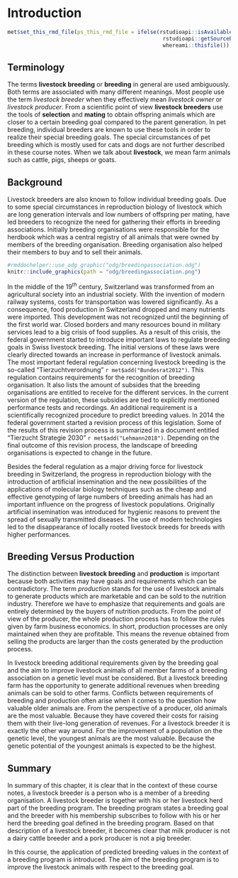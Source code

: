 # Introduction {#gel-intro}
```r
met$set_this_rmd_file(ps_this_rmd_file = ifelse(rstudioapi::isAvailable(), 
                                                 rstudioapi::getSourceEditorContext()$path, 
                                                 whereami::thisfile()))
```


## Terminology {#gel-intro-terminology}
The terms __livestock breeding__ or __breeding__ in general are used ambiguously. Both terms are associated with many different meanings. Most people use the term _livestock breeder_ when they effectively mean _livestock owner_ or _livestock producer_. From a scientific point of view __livestock breeders__ use the tools of __selection__ and __mating__ to obtain offspring animals which are closer to a certain breeding goal compared to the parent generation. In pet breeding, individual breeders are known to use these tools in order to realize their special breeding goals. The special circumstances of pet breeding which is mostly used for cats and dogs are not further described in these course notes. When we talk about __livestock__, we mean farm animals such as cattle, pigs, sheeps or goats.


## Background {#gel-intro-background}
Livestock breeders are also known to follow individual breeding goals. Due to some special circumstances in reproduction biology of livestock which are long generation intervals and low numbers of offspring per mating, have led breeders to recognize the need for gathering their efforts in breeding associations. Initially breeding organisations were responsible for the herdbook which was a central registry of all animals that were owned by members of the breeding organisation. Breeding organisation also helped their members to buy and to sell their animals. 

```r
#rmddochelper::use_odg_graphic("odg/breedingassociation.odg")
knitr::include_graphics(path = "odg/breedingassociation.png")
```
 
In the middle of the $19^{th}$ century, Switzerland was transformed from an agricultural society into an industrial society. With the invention of modern railway systems, costs for transportation was lowered significantly. As a consequence, food production in Switzerland dropped and many nutrients were imported. This development was not recognized until the beginning of the first world war. Closed borders and many resources bound in military services lead to a big crisis of food supplies. As a result of this crisis, the federal government started to introduce important laws to regulate breeding goals in Swiss livestock breeding. The initial versions of these laws were clearly directed towards an increase in performance of livestock animals. The most important federal regulation concerning livestock breeding is the so-called "Tierzuchtverordnung" `r met$add("Bundesrat2012")`. This regulation contains requirements for the recognition of breeding organisation. It also lists the amount of subsides that the breeding organisations are entitled to receive for the different services. In the current version of the regulation, these subsidies are tied to explicitly mentioned performance tests and recordings. An additional requirement is a scientifically recognized procedure to predict breeding values. In 2014 the federal government started a revision process of this legislation. Some of the results of this revision process is summarized in a document entitled "Tierzucht Strategie 2030" `r met$add("Lehmann2018")`. Depending on the final outcome of this revision process, the landscape of breeding organisations is expected to change in the future. 

Besides the federal regulation as a major driving force for livestock breeding in Switzerland, the progress in reproduction biology with the introduction of artificial insemination and the new possibilities of the applications of molecular biology techniques such as the cheap and effective genotyping of large numbers of breeding animals has had an important influence on the progress of livestock populations. Originally artificial insemination was introduced for hygienic reasons to prevent the spread of sexually transmitted diseases. The use of modern technologies led to the disappearance of locally rooted livestock breeds for breeds with higher performances. 


## Breeding Versus Production {#gel-intro-breedingvsproduction}
The distinction between __livestock breeding__ and __production__ is important because both activities may have goals and requirements which can be contradictory. The term _production_ stands for the use of livestock animals to generate products which are marketable and can be sold to the nutrition industry. Therefore we have to emphasize that requirements and goals are entirely determined by the buyers of nutrition products. From the point of view of the producer, the whole production process has to follow the rules given by farm business economics. In short, production processes are only maintained when they are profitable. This means the revenue obtained from selling the products are larger than the costs generated by the production process.

In livestock breeding additional requirements given by the breeding goal and the aim to improve livestock animals of all member farms of a breeding association on a genetic level must be considered. But a livestock breeding farm has the opportunity to generate additional revenues when breeding animals can be sold to other farms. Conflicts between requirements of breeding and production often arise when it comes to the question how valuable older animals are. From the perspective of a producer, old animals are the most valuable. Because they have covered their costs for raising them with their live-long generation of revenues. For a livestock breeder it is exactly the other way around. For the improvement of a population on the genetic level, the youngest animals are the most valuable. Because the genetic potential of the youngest animals is expected to be the highest.


## Summary {#gel-intro-summary}
In summary of this chapter, it is clear that in the context of these course notes, a livestock breeder is a person who is a member of a breeding organisation. A livestock breeder is together with his or her livestock herd part of the breeding program. The breeding program states a breeding goal and the breeder with his membership subscribes to follow with his or her herd the breeding goal defined in the breeding program. Based on that description of a livestock breeder, it becomes clear that milk producer is not a dairy cattle breeder and a pork producer is not a pig breeder. 

In this course, the application of predicted breeding values in the context of a breeding program is introduced. The aim of the breeding program is to improve the livestock animals with respect to the breeding goal.
 

